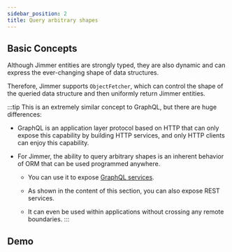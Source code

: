 ```yaml
---
sidebar_position: 2  
title: Query arbitrary shapes
---
```


## Basic Concepts

Although Jimmer entities are strongly typed, they are also dynamic and can express the ever-changing shape of data structures. 

Therefore, Jimmer supports `ObjectFetcher`, which can control the shape of the queried data structure and then uniformly return Jimmer entities. 

:::tip This is an extremely similar concept to GraphQL, but there are huge differences:

-   GraphQL is an application layer protocol based on HTTP that can only expose this capability by building HTTP services, and only HTTP clients can enjoy this capability. 

-   For Jimmer, the ability to query arbitrary shapes is an inherent behavior of ORM that can be used programmed anywhere.

    -   You can use it to expose [GraphQL services](../../graphql).

    -   As shown in the content of this section, you can also expose REST services.
    
    -   It can even be used within applications without crossing any remote boundaries.
:::

## Demo

<ObjectFetcherPanel/>
